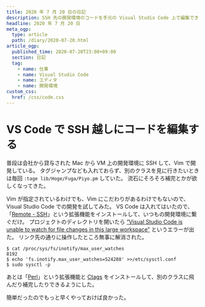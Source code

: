 ```yaml
---
title: 2020 年 7 月 20 日の日記
description: SSH 先の開発環境のコードを手元の Visual Studio Code 上で編集できるようにした
headline: 2020 年 7 月 20 日
meta_ogp:
  type: article
  path: /diary/2020-07-20.html
article_ogp:
  published_time: 2020-07-20T23:00+09:00
  section: 日記
  tag:
    - name: 仕事
    - name: Visual Studio Code
    - name: エディタ
    - name: 開発環境
custom_css:
  href: /css/code.css
---
```

# VS Code で SSH 越しにコードを編集する

普段は会社から貸与された Mac から VM 上の開発環境に SSH して、Vim で開発している。
タグジャンプなども入れておらず、別のクラスを見に行きたいときは毎回 `:tage lib/Hoge/Fuga/Piyo.pm` していた。
流石にそろそろ補完とかが欲しくなってきた。

Vim が指定されているわけでも、Vim にこだわりがあるわけでもないので、Visual Studio Code での開発を試してみた。
VS Code は入れてはいたので、「[Remote - SSH](https://marketplace.visualstudio.com/items?itemName=ms-vscode-remote.remote-ssh)」という拡張機能をインストールして、いつもの開発環境に繋ぐだけ。
プロジェクトのディレクトリを開いたら ["Visual Studio Code is unable to watch for file changes in this large workspace"](https://code.visualstudio.com/docs/setup/linux#_visual-studio-code-is-unable-to-watch-for-file-changes-in-this-large-workspace-error-enospc) というエラーが出た。
リンク先の通りに操作したところ無事に解消された。

```console
$ cat /proc/sys/fs/inotify/max_user_watches
8192
$ echo 'fs.inotify.max_user_watches=524288' >>/etc/sysctl.conf
$ sudo sysctl -p
```

あとは「[Perl](https://marketplace.visualstudio.com/items?itemName=cfgweb.vscode-perl)」という拡張機能と [Ctags](http://ctags.sourceforge.net/) をインストールして、別のクラスに飛んだり補完したりできるようにした。

簡単だったのでもっと早くやっておけば良かった。

